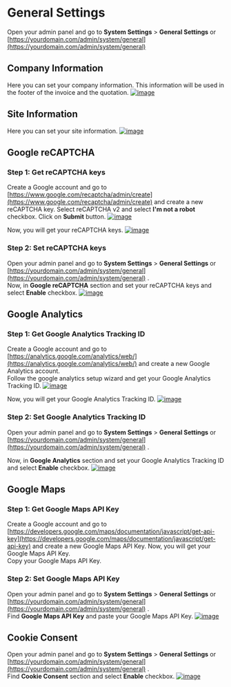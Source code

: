 # General Settings

Open your admin panel and go to **System Settings** > **General Settings** or [https://yourdomain.com/admin/system/general](https://yourdomain.com/admin/system/general)

## Company Information
Here you can set your company information. This information will be used in the footer of the invoice and the quotation.
[![image](https://www.linkpicture.com/q/Screenshot-from-2023-03-05-14-05-38.png)](https://www.linkpicture.com/view.php?img=LPic64044e3a0cd86954643483)

## Site Information
Here you can set your site information.
[![image](https://www.linkpicture.com/q/Screenshot-from-2023-03-05-14-05-39.png)](https://www.linkpicture.com/view.php?img=LPic64044e854f584537102407)

## Google reCAPTCHA

### Step 1: Get reCAPTCHA keys
Create a Google account and go to [https://www.google.com/recaptcha/admin/create](https://www.google.com/recaptcha/admin/create) and create a new reCAPTCHA key.
Select reCAPTCHA v2 and select **I'm not a robot** checkbox.
Click on **Submit** button.
[![image](https://www.linkpicture.com/q/Screenshot-from-2023-03-05-14-05-40_1.png)](https://www.linkpicture.com/view.php?img=LPic64044ff9d662a1021985722)

Now, you will get your reCAPTCHA keys.
[![image](https://www.linkpicture.com/q/Screenshot-from-2023-03-05-14-05-41_1.png)](https://www.linkpicture.com/view.php?img=LPic640450829e18e2037257678)

### Step 2: Set reCAPTCHA keys
Open your admin panel and go to **System Settings** > **General Settings** or [https://yourdomain.com/admin/system/general](https://yourdomain.com/admin/system/general) . <br/>
Now, in **Google reCAPTCHA** section and set your reCAPTCHA keys and select **Enable** checkbox.
[![image](https://www.linkpicture.com/q/Screenshot-from-2023-03-05-14-05-42.png)](https://www.linkpicture.com/view.php?img=LPic640450c6686cb181608287)

## Google Analytics

### Step 1: Get Google Analytics Tracking ID
Create a Google account and go to [https://analytics.google.com/analytics/web/](https://analytics.google.com/analytics/web/) and create a new Google Analytics account. <br/>
Follow the google analytics setup wizard and get your Google Analytics Tracking ID.
[![image](https://www.linkpicture.com/q/Screenshot-from-2023-03-05-14-25-56.png)](https://www.linkpicture.com/view.php?img=LPic64045221962711167739743)

Now, you will get your Google Analytics Tracking ID.
[![image](https://www.linkpicture.com/q/Screenshot-from-2023-03-05-14-05-43_1.png)](https://www.linkpicture.com/view.php?img=LPic640451e08d3811218502506)

### Step 2: Set Google Analytics Tracking ID

Open your admin panel and go to **System Settings** > **General Settings** or [https://yourdomain.com/admin/system/general](https://yourdomain.com/admin/system/general) . <br/>

Now, in **Google Analytics** section and set your Google Analytics Tracking ID and select **Enable** checkbox.
[![image](https://www.linkpicture.com/q/Screenshot-from-2023-03-05-14-25-57.png)](https://www.linkpicture.com/view.php?img=LPic6404527472ecd333066154)

## Google Maps

### Step 1: Get Google Maps API Key
Create a Google account and go to [https://developers.google.com/maps/documentation/javascript/get-api-key](https://developers.google.com/maps/documentation/javascript/get-api-key) and create a new Google Maps API Key.
Now, you will get your Google Maps API Key. <br/>
Copy your Google Maps API Key. <br/>

### Step 2: Set Google Maps API Key
Open your admin panel and go to **System Settings** > **General Settings** or [https://yourdomain.com/admin/system/general](https://yourdomain.com/admin/system/general) . <br/>
Find **Google Maps API Key** and paste your Google Maps API Key.
[![image](https://www.linkpicture.com/q/Screenshot-from-2023-03-05-14-25-58.png)](https://www.linkpicture.com/view.php?img=LPic640453c35700d833629729)

## Cookie Consent
Open your admin panel and go to **System Settings** > **General Settings** or [https://yourdomain.com/admin/system/general](https://yourdomain.com/admin/system/general) . <br/>
Find **Cookie Consent** section and select **Enable** checkbox.
[![image](https://www.linkpicture.com/q/Screenshot-from-2023-03-05-14-25-59.png)](https://www.linkpicture.com/view.php?img=LPic640454009c7661280798283)
